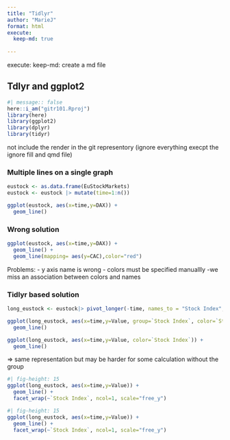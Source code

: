 ```yaml
---
title: "Tidlyr"
author: "MarieJ"
format: html
execute: 
  keep-md: true
  
---
```

execute: keep-md: create a md file 

## Tdlyr and ggplot2

```r
#| message:: false
here::i_am("gitr101.Rproj")
library(here)
library(ggplot2)
library(dplyr)
library(tidyr)
```
 not include the render in the git representory (ignore everything execpt the ignore fill and qmd file)
 
### Multiple lines on a single graph
 
```r
eustock <- as.data.frame(EuStockMarkets)
eustock <- eustock |> mutate(time=1:n())
```


```r
ggplot(eustock, aes(x=time,y=DAX)) +
  geom_line()
```
### Wrong solution
```r
ggplot(eustock, aes(x=time,y=DAX)) +
  geom_line() +
  geom_line(mapping= aes(y=CAC),color="red")

```
 
Problems: 
- y axis name is wrong
- colors must be specified manuallly
-we miss an association between colors and names 

### Tidlyr based solution 
```r
long_eustock <- eustock|> pivot_longer(-time, names_to = "Stock Index", values_to="Value")
```

```r
ggplot(long_eustock, aes(x=time,y=Value, group=`Stock Index`, color=`Stock Index`)) +
  geom_line()
```
```r
ggplot(long_eustock, aes(x=time,y=Value, color=`Stock Index`)) +
  geom_line()
```
=> same representation but may be harder for some calculation without the group 

```r
#| fig-height: 15
ggplot(long_eustock, aes(x=time,y=Value)) +
  geom_line() + 
  facet_wrap(~`Stock Index`, ncol=1, scale="free_y")
```
```r
#| fig-height: 15
ggplot(long_eustock, aes(x=time,y=Value)) +
  geom_line() + 
  facet_wrap(~`Stock Index`, ncol=1, scale="free_y")
```

